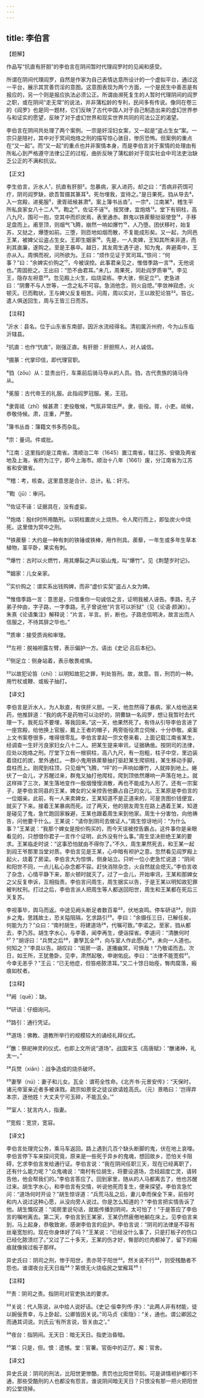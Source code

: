 ```yaml
---
---
---
```

title: 李伯言
---




【题解】


作品写“抗直有肝胆”的李伯言在阴间暂时代理阎罗时的见闻和感受。

所谓在阴间代理阎罗，自然是作家为自己表情达意所设计的一个虚拟平台，通过这一平台，展示其赏善罚淫的意图。这意图表现为两个方面，一个是民生中善恶是有报应的，另一个则是报应执法必须公正。所谓由濒死复生的人暂时代理阴间的阎罗之职，或在阴间“走无常”的说法，并非蒲松龄的专利，民间多有传说。像同在卷三的《阎罗》也是同一题材，它们反映了古代中国人对于自己制造出来的虚幻世界参与和证实的愿望，反映了对于虚幻世界和现实世界共同的司法公正的渴望。

李伯言在阴间共处理了两个案例。一宗是奸淫妇女案，又一起是“盗占生女”案。一宗只是陪衬，其中对于冥间炮烙之刑的描写惊心骇目，惨厉恐怖。但案例的重点在“又一起”。而“又一起”的重点也并非案情本身，而是李伯言对于案情的处理由有所私心到严格遵守法律公正的过程，曲折反映了蒲松龄对于现实社会中司法吏治缺乏公正的不满和抗议。

【正文】

李生伯言，沂水人¹，抗直有肝胆²。忽暴病，家人进药，却之曰：“吾病非药饵可疗，阴司阎罗缺，欲吾暂摄其篆耳³。死勿埋我，宜待之。”是日果死。驺从导去⁴，入一宫殿，进冕服⁵，隶胥祗候甚肃⁶。案上簿书丛沓⁷。一宗⁸，江南某⁹，稽生平所私良家女八十二人¹⁰。鞫之¹¹，佐证不诬¹²。按冥律，宜炮烙¹³。堂下有铜柱，高八九尺，围可一抱，空其中而炽炭焉，表里通赤。群鬼以铁蒺藜挞驱使登¹⁴，手移足盘而上。甫至顶，则烟气飞腾，崩然一响如爆竹¹⁵，人乃堕。团伏移时，始复苏，又挞之，爆堕如前。三堕，则匝地如烟而散，不复能成形矣。又一起，为同邑王某，被婢父讼盗占生女。王即生姻家¹⁶。先是，一人卖婢，王知其所来非道，而利其直廉，遂购之。至是王暴卒。越日，其友周生遇于途，知为鬼，奔避斋中，王亦从入。周惧而祝，问所欲为。王曰：“烦作见证于冥司耳。”惊问：“何事？”曰：“余婢实价购之¹⁷，今被误控。此事君亲见之，惟借季路一言¹⁸，无他说也。”周固拒之。王出曰：“恐不由君耳。”未几，周果死，同赴阎罗质审¹⁹。李见王，隐存左袒意²⁰。忽见殿上火生，焰烧梁栋。李大骇，侧足立²¹。吏急进曰：“阴曹不与人世等，一念之私不可容。急消他念，则火自熄。”李敛神寂虑，火顿灭。已而鞫状，王与婢父反复相苦。问周，周以实对，王以故犯论笞²²。笞讫，遣人俱送回生，周与王皆三日而苏。





【注释】


¹沂水：县名。位于山东省东南部，因沂水流经得名。清初属沂州府，今为山东临沂辖县。

²抗直：也作“伉直”，刚强正直。有肝胆：肝胆照人，对人诚信。

³摄篆：代掌印信，即代理官职。

⁴驺（zōu）从：显贵出行，车乘前后骑马导从的人员。驺，古代贵族的骑马侍从。

⁵冕服：古代帝王的礼服。此指阎罗冠服。冕，王冠。

⁶隶胥祗（zhī）候甚肃：吏役敬候，气氛非常庄严。隶，衙役。胥，小吏。祗候，恭敬侍候。肃，庄重，严整。

⁷簿书丛沓：簿籍文书多而杂乱。

⁸宗：量词。件或批。

⁹江南：这里指的是江南省。清顺治二年（1645）置江南省，辖江苏、安徽及两省地及上海，省府为江宁，即今上海市。顺治十八年（1661）废，分江南省为江苏省和安徽省。

¹⁰稽：考，核查。这里意思是合计、总计。私：奸污。

¹¹鞫（jū）：审问。

¹²佐证不诬：证据具在，没有虚妄。

¹³炮烙：殷纣时所用酷刑。以铜柱置炭火上烧热，令人爬行而上，即坠炭火中烧死。这里借为冥中之刑。

¹⁴铁蒺藜：大约是一种有刺的铁锤或铁棒，用作刑具。蒺藜，一年生或多年生草本植物，茎平卧，果实有刺。

¹⁵爆竹：古时以火燃竹，用其爆裂之声以驱山鬼，叫“爆竹”。见《荆楚岁时记》。

¹⁶姻家：儿女亲家。

¹⁷实价购之：谓实系出钱购婢，而非“虚价实契”盗占人女为婢。

¹⁸惟借季路一言：意思是，只借重你一句诚信之言，证明我被人诬告。季路，孔子弟子仲由，字子路，一字季路。孔子曾说他“片言可以折狱”（见《论语·颜渊》）。朱熹《论语集注》解释说：“片言，半言。折，断也。子路忠信明决，故言出而人信服之，不待其辞之毕也。”

¹⁹质审：接受质询和审理。

²⁰左袒：脱袖袒露左臂，表示偏护一方。语出《史记·吕后本纪》。

²¹侧足立：侧身站着，表示敬畏戒惧。

²²以故犯论笞（chī）：以明知故犯之罪，判处笞刑。故，故意。笞，刑罚的一种。用竹杖或鞭、或板子抽打。





【译文】


李伯言是沂水人，为人耿直，有侠肝义胆。一天，他忽然得了暴病，家人给他送来药，他推辞道：“我的病不是药物可以治好的，阴曹缺一名阎罗，想让我暂时去代理一下。我死后不要埋，等我回来。”这一天，他果然死了。有侍从引导李伯言进了一座宫殿，给他换上官服，戴上王者的帽子，两旁衙役肃立伺候，十分恭敬。桌案上文书案卷很多，堆得很零乱。李伯言拿起一宗文卷来看，上面记载江南省某生，经调查一生奸污良家妇女八十二人。把某生提来审讯，证据确凿。按阴司的法律，应处以炮烙之刑。厅堂下立有一根铜柱，高八九尺，有一抱粗，柱子中空，里边装着烧红的炭，里外通红。一群小鬼用铁蒺藜抽打驱赶某生爬铜柱，某生移动手脚，盘柱而上。刚爬到柱顶，只见烟气飞腾，“呯”的一声响如爆竹，人就摔到地上。蜷伏了一会儿，才苏醒过来，群鬼又抽打他爬柱，爬到顶依然爆响一声落在地上。就这样摔了三次，某生落地变作一股烟慢慢消散，再也不能成为人形了。还有一宗案子，是李伯言同县的王某，婢女的父亲控告他霸占自己的女儿。王某原是李伯言的一位姻亲。此前，有一人来卖婢女，王某知道不是正道来的，可是贪图价钱便宜，就买了下来。接着王某暴病而死。过了两天，他的朋友周生在路上遇着王某，知道是碰见了鬼，急忙跑回家躲避，王某也跟着周生来到他家。周生十分害怕，向他祷告，问他要干什么。王某说：“请你到阴司去做证人。”周生惊讶地问：“为什么事？”王某说：“我那个婢女是按价购买的，而今天误被控告霸占。这件事你是亲眼看见的，只想借你君子一言作个证明，此外没有什么事。”周生坚决拒绝王某的要求。王某临走时说：“这事恐怕就由不得你了。”不久，周生果然死去，和王某一起到阎王爷那里当堂对质。李伯言见是王某，心中暗有袒护之意。忽然看见阎罗殿上起火，烧着了房梁。李伯言大为惊惧，侧身站立。只听一位小吏急忙说道：“阴间和阳世不同，一点儿私心杂念都不容。赶快消除杂念，火自然就会熄灭。”李伯言收了杂念，心情平静下来，那火顿时就灭了。过了一会儿，开始审讯，王某和那婢女之父反复申诉，互相指责。李伯言问周生，周生据实以告，于是王某以明知故犯罪被判杖刑。打过之后，李伯言派人把周生等人都送回阳世，周生和王某都在死后三天复苏。

李视事毕，舆马而返。中途见阙头断足者数百辈²³，伏地哀鸣。停车研诘²⁴，则异乡之鬼，思践故土，恐关隘阻隔，乞求路引²⁵。李曰：“余摄任三日，已解任矣，何能为力？”众曰：“南村胡生，将建道场²⁶，代嘱可致。”李诺之。至家，驺从都去，李乃苏。胡生字水心，与李善，闻李再生，便诣探省。李遽问：“清醮何时²⁷？”胡讶曰：“兵燹之后²⁸，妻孥瓦全²⁹，向与室人作此愿心³⁰，未向一人道也。何知之？”李具以告。胡叹曰：“闺房一语，遂播幽冥，可惧哉！”乃敬诺而去。次日，如王所，王犹惫卧。见李，肃然起敬，申谢佑庇。李曰：“法律不能宽假³¹。今幸无恙乎？”王云：“已无他症，但笞疮脓溃耳。”又二十馀日始痊，臀肉腐落，瘢痕如杖者。





【注释】


²³阙（quē）：缺。

²⁴研诘：仔细询问。

²⁵路引：通行凭证。

²⁶道场：佛教、道教所举行的规模较大的诵经礼拜仪式。

²⁷醮：祭祀神灵的仪式，也即上文所说“道场”。战国宋玉《高唐赋》：“醮诸神，礼太一。”

²⁸兵燹（xiǎn）：战争造成的烧杀破坏。

²⁹妻孥（nú）：妻子和儿女。瓦全：谓苟全性命。《北齐书·元景安传》：“天保时，诸元帝室亲近者多被诛戮。疏宗如景安之徒议欲请姓高氏。（元）景皓曰：‘岂得弃本宗，逐他姓！大丈夫宁可玉碎，不能瓦全。’”

³⁰室人：犹言内人，指妻。

³¹宽假：宽贷，宽容。





【译文】


李伯言处理完公务，乘马车返回。路上遇到几百个缺头断脚的鬼，伏在地上哀嚎。李伯言停下车来探问究竟，原来是一些死于异乡的鬼魂，想回故乡，恐怕关卡阻碍，乞求李伯言发给通行证。李伯言说：“我在阴间任职三天，现在已经离职了，还有什么能力呢？”众鬼魂说：“南村有位胡生，将要设道场，念经超度亡灵，请转告他，他会帮我们的。”李伯言答应了。回到家里，随从的人马都离去了，他也苏醒过来。胡生字水心，和李伯言有交情，听说他死而复生，便来探望。李伯言急忙问：“道场何时开设？”胡生惊讶道：“兵荒马乱之后，妻儿幸而保全下来，前些时和内人说过这种心愿，从没向旁人说过。你是怎么知道的？”李伯言把实情告诉了他。胡生慨叹道：“闺房里说句话，就能传播到阴间，太可怕了！”于是答应了李伯言的嘱咐离去。第二天，李伯言到王某家，王某仍然疲倦地躺在床上。见李伯言来到，马上起身，恭敬致谢，感谢李伯言的庇护。李伯言说：“阴司的法律是不容有丝毫宽恕的。现在你身体好了吗？”王某说：“已经没什么事了，只是打板子的伤口已经化脓溃烂了。”又过了二十多天，王某的伤才好，臀部的烂肉都掉了，留下的瘢痕就像挨过板子那样。

异史氏曰：阴司之刑，惨于阳世，责亦苛于阳世³²。然关说不行³³，则受残酷者不怨也。谁谓夜台无天日哉³⁴？第恨无火烧临民之堂廨耳³⁵！





【注释】


³²责：阴司之责。指阴司对官吏执法的要求。

³³关说：代人陈说，从中给人说好话。《史记·佞幸列传·序》：“此两人非有材能，徒以婉佞贵幸，与上卧起，公卿皆因关说。”司马贞《索隐》：“关，通也。谓公卿因之而通其词说。刘氏云‘有所言说，皆关由之’。”

³⁴夜台：指阴间。无天日：暗无天日。指吏治昏暗。

³⁵第：只是，但。恨：遗憾。堂：官署。官衙中的正厅。廨：官舍。





【译文】


异史氏说：阴司的刑法，比阳世更惨酷，责罚也比阳世苛刻。可是讲情袒护都行不通，那些受酷刑的人也都没有怨言。谁说阴间暗无天日？只恨没有那一把火把阳世的公堂烧掉。